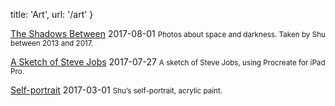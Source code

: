 
  title: 'Art',
  url: '/art'
}


[The Shadows Between](/art/the-shadows-between) <time>2017-08-01</time>
<small>Photos about space and darkness. Taken by Shu between 2013 and 2017.</small>

[A Sketch of Steve Jobs](/art/steve-jobs) <time>2017-07-27</time>
<small>A sketch of Steve Jobs, using Procreate for iPad Pro.</small>

[Self-portrait](/art/self-portrait) <time>2017-03-01</time>
<small>Shu’s self-portrait, acrylic paint.</small>

